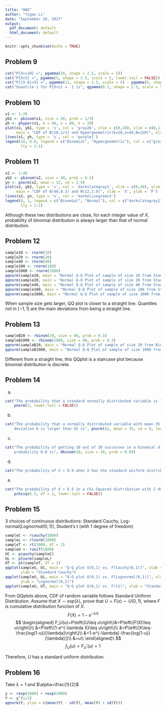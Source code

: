 ```yaml
---
title: "HW2"
author: "Yigao Li"
date: "September 16, 2017"
output:
  pdf_document: default
  html_document: default
---
```


```r
knitr::opts_chunk$set(echo = TRUE)
```

## Problem 9

```r
cat("P{X<=10} =", pgamma(10, shape = 2.5, scale = 5))
cat("P{X>5} =", pgamma(5, shape = 2.5, scale = 5, lower.tail = FALSE))
cat("P{|X-8|<3} =", pgamma(11, shape = 2.5, scale = 5) - pgamma(5, shape = 2.5, scale = 5))
cat("Quantile z for P{X<z} = .1 is", qgamma(0.1, shape = 2.5, scale = 5))
```

## Problem 10

```r
x1 <- 1:20
yb1 <- pbinom(x1, size = 20, prob = 1/3)
yh <- phyper(x1, m = 40, n = 80, k = 20)
plot(x1, yb1, type = 's', col = 'gray26', xlim = c(0,20), ylim = c(0,1), 
     main = "CDF of B(20,1/3) and Hypergeometric(k=20,n=40,N=120)", xlab = 'X', ylab = 'P')
lines(x1, yh, type = 's', col = 'purple1')
legend(10, 0.8, legend = c("Binomial", "Hypergeometric"), col = c("grey26", "purple1"),
       lty = 1:1)
```

## Problem 11

```r
x2 <- 1:40
yb2 <- pbinom(x2, size = 40, prob = 0.3)
yn <- pnorm(x2, mean = 12, sd = 2.9)
plot(x2, yb2, type = 's', col = 'darkslategray1', xlim = c(0,40), ylim = c(0,1),
     main = "CDF of B(40,0.3) and N(12,2.9)", xlab = 'X', ylab = 'P')
lines(x2, yn, type = 's', col = 'darkolivegreen3')
legend(0, 1, legend = c("Binomial", "Normal"), col = c("darkslategray1", "darkolivegreen3"),
       lty = 1:1)
```

Although these two distributions are close, for each integer value of $X$, probability of binomial distribution is always larger than that of normal distribution.

## Problem 12

```r
sample10 <- rnorm(10)
sample20 <- rnorm(20)
sample40 <- rnorm(40)
sample100 <- rnorm(100)
sample1000 <- rnorm(1000)
qqnorm(sample10, main = "Normal Q-Q Plot of sample of size 10 from Standard Normal")
qqnorm(sample20, main = "Normal Q-Q Plot of sample of size 20 from Standard Normal")
qqnorm(sample40, main = "Normal Q-Q Plot of sample of size 40 from Standard Normal")
qqnorm(sample100, main = "Normal Q-Q Plot of sample of size 100 from Standard Normal")
qqnorm(sample1000, main = "Normal Q-Q Plot of sample of size 1000 from Standard Normal")
```

When sample size gets larger, QQ plot is closer to a straight line.
Quantiles not in $[-1,1]$  are the main deviations from being a straight line.

## Problem 13

```r
sampleB20 <- rbinom(20, size = 40, prob = 0.3)
sampleB1000 <- rbinom(1000, size = 40, prob = 0.3)
qqnorm(sampleB20, main = "Normal Q-Q Plot of sample of size 20 from Binomial Distribution")
qqnorm(sampleB1000, main = "Normal Q-Q Plot of sample of size 1000 from Binomial Distribution")
```

Different from a straight line, this QQplot is a staircase plot because binomial distribution is discrete.

## Problem 14

(a)
```r
cat("The probability that a standard normally distributed variable is larger than 3 is",
    pnorm(3, lower.tail = FALSE))
```

(b)
```r
cat("The probability that a normally distributed variable with mean 35 and standard
    deviation 6 is larger than 42 is", pnorm(42, mean = 35, sd = 6, lower.tail = FALSE))
```

(c)
```r
cat("The probability of getting 10 out of 10 successes in a binomial distribution with
    probability 0.8 is", dbinom(10, size = 10, prob = 0.8))
```

(d)
```r
cat("The probability of X < 0.9 when X has the standard uniform distribution is", punif(0.9))
```

(e)
```r
cat("The probability of X > 6.5 in a Chi-Squared distribution with 2 degrees of freedom is",
    pchisq(6.5, df = 2, lower.tail = FALSE))
```

## Problem 15

3 choices of continuous distributions: Standard Cauchy, Log-normal($Lognormal(0,1)$), Student's t (with 1 degree of freedom)
```r
sampleC <- rcauchy(1000)
sampleL <- rlnorm(1000)
sampleT <- rt(1000, df = 1)
sampleU <- runif(1000)
UC <- pcauchy(sampleC)
UL <- plnorm(sampleL)
UT <- pt(sampleT, df = 1)
qqplot(sampleU, UC, main = "Q-Q plot U(0,1) vs. F[Cauchy(0,1)]", xlab = "Standard Normal",
       ylab = "Standard Cauchy")
qqplot(sampleU, UL, main = "Q-Q plot U(0,1) vs. F[Lognormal(0,1)]", xlab = "Standard Normal",
       ylab = "Lognormal(0,1)")
qqplot(sampleU, UT, main = "Q-Q plot U(0,1) vs. F(t1)", xlab = "Standard Normal", ylab = "t1")
```

From QQplots above, CDF of random variable follows Standard Uniform Distribution.
Assume that $X\sim exp(\lambda)$, prove that $U=F(x)\sim U(0,1)$, where $F$ is cumulative distribution function of $X$.
$$
F(X)=1-e^{-\lambda X}
$$
$$
\begin{aligned}
F_U(u)=P\left\{U\leq u\right\}&=P\left\{F(X)\leq u\right\}\\
&=P\left\{1-e^{-\lambda X}\leq u\right\}\\
&=P\left\{X\leq-\frac{log(1-u)}{\lambda}\right\}\\
&=1-e^{-\lambda[-\frac{log(1-u)}{\lambda}]}\\
&=u\\
\end{aligned}\
$$
$$
f_U(u)=F_U'(u)=1
$$

Therefore, $U$ has a standard uniform distribution.

## Problem 16

Take $\lambda=1$ and $\alpha=\frac{1}{2}$
```r
y <- rexp(1000) + rexp(1000)
Y <- y^(1/2)
qqnorm(Y, ylim = c(mean(Y) - sd(Y), mean(Y) + sd(Y)))
```